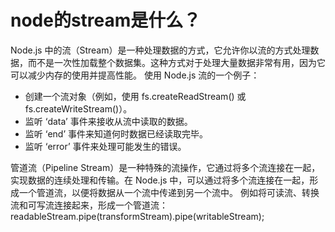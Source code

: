 # node的stream是什么？
Node.js 中的流（Stream）是一种处理数据的方式，它允许你以流的方式处理数据，而不是一次性加载整个数据集。这种方式对于处理大量数据非常有用，因为它可以减少内存的使用并提高性能。
使用 Node.js 流的一个例子：
* 创建一个流对象（例如，使用 fs.createReadStream() 或 fs.createWriteStream()）。
* 监听 ‘data’ 事件来接收从流中读取的数据。
* 监听 ‘end’ 事件来知道何时数据已经读取完毕。
* 监听 ‘error’ 事件来处理可能发生的错误。

管道流（Pipeline Stream）是一种特殊的流操作，它通过将多个流连接在一起，实现数据的连续处理和传输。在 Node.js 中，可以通过将多个流连接在一起，形成一个管道流，以便将数据从一个流中传递到另一个流中。
例如将可读流、转换流和可写流连接起来，形成一个管道流：
readableStream.pipe(transformStream).pipe(writableStream);
